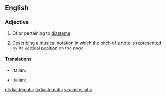 ==English==

===Adjective===
{{en-adj}}

# Of or pertaining to [[diastema]]
# {{label|en|music}} Describing a musical [[notation]] in which the [[pitch]] of a note is represented by its [[vertical]] [[position]] on the page

====Translations====
{{trans-top|of diastema}}
* Italian: {{t|it|diastematico}}
{{trans-mid}}
{{trans-bottom}}

{{trans-top|notation}}
* Italian: {{t|it|diastematico}}
{{trans-mid}}
{{trans-bottom}}

[[et:diastematic]]
[[fi:diastematic]]
[[vi:diastematic]]